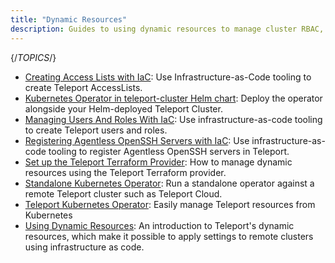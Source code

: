 ```yaml
---
title: "Dynamic Resources"
description: Guides to using dynamic resources to manage cluster RBAC, resource enrollment, and other configuration settings.
---
```


{/*TOPICS*/}

- [Creating Access Lists with IaC](dynamic-resources/access-list.mdx): Use Infrastructure-as-Code tooling to create Teleport AccessLists.
- [Kubernetes Operator in teleport-cluster Helm chart](dynamic-resources/teleport-operator-helm.mdx): Deploy the operator alongside your Helm-deployed Teleport Cluster.
- [Managing Users And Roles With IaC](dynamic-resources/user-and-role.mdx): Use infrastructure-as-code tooling to create Teleport users and roles.
- [Registering Agentless OpenSSH Servers with IaC](dynamic-resources/agentless-ssh-servers.mdx): Use infrastructure-as-code tooling to register Agentless OpenSSH servers in Teleport.
- [Set up the Teleport Terraform Provider](dynamic-resources/terraform-provider.mdx): How to manage dynamic resources using the Teleport Terraform provider.
- [Standalone Kubernetes Operator](dynamic-resources/teleport-operator-standalone.mdx): Run a standalone operator against a remote Teleport cluster such as Teleport Cloud.
- [Teleport Kubernetes Operator](dynamic-resources/teleport-operator.mdx): Easily manage Teleport resources from Kubernetes
- [Using Dynamic Resources](dynamic-resources/overview.mdx): An introduction to Teleport's dynamic resources, which make it possible to apply settings to remote clusters using infrastructure as code.
